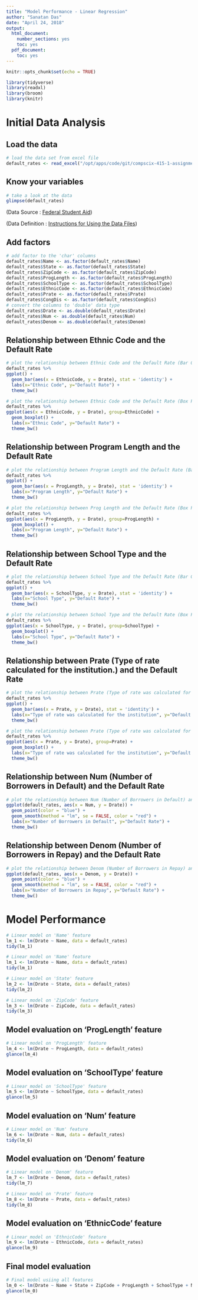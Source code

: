 ```yaml
---
title: "Model Performance - Linear Regression"
author: "Sanatan Das"
date: "April 24, 2018"
output:
  html_document:
    number_sections: yes
    toc: yes
  pdf_document:
    toc: yes
---
```


```r
knitr::opts_chunk$set(echo = TRUE)
```

```r
library(tidyverse)
library(readxl)
library(broom)
library(knitr)
```

\newpage

# Initial Data Analysis

## Load the data

```r

# load the data set from excel file
default_rates <- read_excel("/opt/apps/code/git/compscix-415-1-assignments/data/peps3xx.xls")

```

## Know your variables

```r

# take a look at the data
glimpse(default_rates)

```

(Data Source : [Federal Student Aid](https://studentaid.ed.gov/sa/about/data-center/student/default))

(Data Definition : [Instructions for Using the Data Files](https://www2.ed.gov/offices/OSFAP/defaultmanagement/instructions.html))

## Add factors

```r

# add factor to the 'char' columns
default_rates$Name <- as.factor(default_rates$Name)
default_rates$State <- as.factor(default_rates$State)
default_rates$ZipCode <- as.factor(default_rates$ZipCode)
default_rates$ProgLength <- as.factor(default_rates$ProgLength)
default_rates$SchoolType <- as.factor(default_rates$SchoolType)
default_rates$EthnicCode <- as.factor(default_rates$EthnicCode)
default_rates$Prate <- as.factor(default_rates$Prate)
default_rates$CongDis <- as.factor(default_rates$CongDis)
# convert the columns to 'double' data type
default_rates$Drate <- as.double(default_rates$Drate)
default_rates$Num <- as.double(default_rates$Num)
default_rates$Denom <- as.double(default_rates$Denom)

```

## Relationship between Ethnic Code and the Default Rate

```r

# plot the relationship between Ethnic Code and the Default Rate (Bar Graph)
default_rates %>% 
ggplot() + 
  geom_bar(aes(x = EthnicCode, y = Drate), stat = 'identity') +
  labs(x="Ethnic Code", y="Default Rate") +
  theme_bw()

# plot the relationship between Ethnic Code and the Default Rate (Box Plot)
default_rates %>% 
ggplot(aes(x = EthnicCode, y = Drate), group=EthnicCode) + 
  geom_boxplot() +
  labs(x="Ethnic Code", y="Default Rate") +
  theme_bw()

```

## Relationship between Program Length and the Default Rate

```r

# plot the relationship between Program Length and the Default Rate (Bar Graph)
default_rates %>% 
ggplot() + 
  geom_bar(aes(x = ProgLength, y = Drate), stat = 'identity') +
  labs(x="Program Length", y="Default Rate") +
  theme_bw()

# plot the relationship between Prog Length and the Default Rate (Box Plot)
default_rates %>% 
ggplot(aes(x = ProgLength, y = Drate), group=ProgLength) + 
  geom_boxplot() +
  labs(x="Program Length", y="Default Rate") +
  theme_bw()

```

## Relationship between School Type and the Default Rate
```r

# plot the relationship between School Type and the Default Rate (Bar Graph)
default_rates %>% 
ggplot() + 
  geom_bar(aes(x = SchoolType, y = Drate), stat = 'identity') +
  labs(x="School Type", y="Default Rate") +
  theme_bw()

# plot the relationship between School Type and the Default Rate (Box Plot)
default_rates %>% 
ggplot(aes(x = SchoolType, y = Drate), group=SchoolType) + 
  geom_boxplot() +
  labs(x="School Type", y="Default Rate") +
  theme_bw()

```

## Relationship between Prate (Type of rate calculated for the institution.) and the Default Rate

```r

# plot the relationship between Prate (Type of rate was calculated for the institution) and the Default Rate (Bar Graph)
default_rates %>% 
ggplot() + 
  geom_bar(aes(x = Prate, y = Drate), stat = 'identity') +
  labs(x="Type of rate was calculated for the institution", y="Default Rate") +
  theme_bw()

# plot the relationship between Prate (Type of rate was calculated for the institution) and the Default Rate (Box Plot)
default_rates %>% 
ggplot(aes(x = Prate, y = Drate), group=Prate) + 
  geom_boxplot() +
  labs(x="Type of rate was calculated for the institution", y="Default Rate") +
  theme_bw()

```

## Relationship between Num (Number of Borrowers in Default) and the Default Rate

```r

# plot the relationship between Num (Number of Borrowers in Default) and the Default Rate
ggplot(default_rates, aes(x = Num, y = Drate)) +
  geom_point(color = "blue") + 
  geom_smooth(method = "lm", se = FALSE, color = "red") + 
  labs(x="Number of Borrowers in Default", y="Default Rate") +
  theme_bw()

```

## Relationship between Denom (Number of Borrowers in Repay) and the Default Rate

```r

# plot the relationship between Denom (Number of Borrowers in Repay) and the Default Rate
ggplot(default_rates, aes(x = Denom, y = Drate)) +
  geom_point(color = "blue") + 
  geom_smooth(method = "lm", se = FALSE, color = "red") + 
  labs(x="Number of Borrowers in Repay", y="Default Rate") +
  theme_bw()

```

\newpage

# Model Performance


```r

# Linear model on 'Name' feature
lm_1 <- lm(Drate ~ Name, data = default_rates)
tidy(lm_1)

```

```r

# Linear model on 'Name' feature
lm_1 <- lm(Drate ~ Name, data = default_rates)
tidy(lm_1)

```

```r

# Linear model on 'State' feature
lm_2 <- lm(Drate ~ State, data = default_rates)
tidy(lm_2)

```

```r

# Linear model on 'ZipCode' feature
lm_3 <- lm(Drate ~ ZipCode, data = default_rates)
tidy(lm_3)

```

## Model evaluation on 'ProgLength' feature

```r

# Linear model on 'ProgLength' feature
lm_4 <- lm(Drate ~ ProgLength, data = default_rates)
glance(lm_4)

```
## Model evaluation on 'SchoolType' feature

```r

# Linear model on 'SchoolType' feature
lm_5 <- lm(Drate ~ SchoolType, data = default_rates)
glance(lm_5)

```

## Model evaluation on 'Num' feature

```r

# Linear model on 'Num' feature
lm_6 <- lm(Drate ~ Num, data = default_rates)
tidy(lm_6)

```
## Model evaluation on 'Denom' feature

```r

# Linear model on 'Denom' feature
lm_7 <- lm(Drate ~ Denom, data = default_rates)
tidy(lm_7)

```

```r

# Linear model on 'Prate' feature
lm_8 <- lm(Drate ~ Prate, data = default_rates)
tidy(lm_8)

```

## Model evaluation on 'EthnicCode' feature

```r

# Linear model on 'EthnicCode' feature
lm_9 <- lm(Drate ~ EthnicCode, data = default_rates)
glance(lm_9)

```

## Final model evaluation

```r

# Final model usiing all features
lm_0 <- lm(Drate ~ Name + State + ZipCode + ProgLength + SchoolType + Num + Denom + Prate + EthnicCode, data = default_rates)
glance(lm_0)

```

